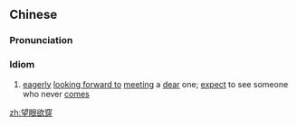 ==Chinese==
{{zh-forms|alt=望眼穿,望眼將穿|lit=one's eyes are nearly worn out looking for someone|1=to gaze; look towards|3=will; going to}}

===Pronunciation===
{{zh-pron
|m=wàngyǎnyùchuān
|c=mong6 ngaan5 juk6 cyun1
|cat=id
}}

===Idiom===
{{zh-idiom}}

# [[eagerly]] [[look forward to|looking forward to]] [[meeting]] a [[dear]] one; [[expect]] to see someone who never [[come]]s

[[zh:望眼欲穿]]